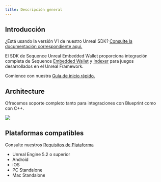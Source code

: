 ```yaml
---
title: Descripción general
---
```


## Introducción
¿Está usando la versión V1 de nuestro Unreal SDK? [Consulte la documentación correspondiente aquí.](/sdk/unreal/v1/introduction)

El SDK de Sequence Unreal Embedded Wallet proporciona integración completa de Sequence [Embedded Wallet](/solutions/wallets/developers/embedded-wallet/overview) y [Indexer](/api-references/indexer/overview) para juegos desarrollados en el Unreal Framework.

Comience con nuestra [Guía de inicio rápido.](/sdk/unreal/getting_started)

## Architecture
Ofrecemos soporte completo tanto para integraciones con Blueprint como con C++.

<Frame>
  <img src="/images/unreal/architecture.png" />
</Frame>

## Plataformas compatibles
Consulte nuestros [Requisitos de Plataforma](/sdk/unreal/advanced/platforms)
- Unreal Engine 5.2 o superior
- Android
- iOS
- PC Standalone
- Mac Standalone